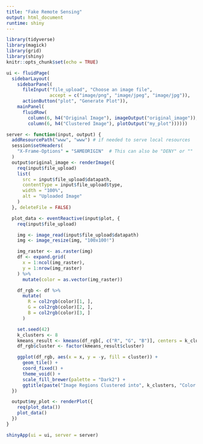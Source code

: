 ```yaml
---
title: "Fake Remote Sensing"
output: html_document
runtime: shiny
---
```


```r
library(tidyverse)
library(magick)
library(grid)
library(shiny)
knitr::opts_chunk$set(echo = TRUE)
```


```r
ui <- fluidPage(
  sidebarLayout(
    sidebarPanel(
      fileInput("file_upload", "Choose an image file", 
                accept = c("image/png", "image/jpeg", "image/jpg")),
      actionButton("plot", "Generate Plot")),
    mainPanel(
      fluidRow(
        column(6, h4("Original Image"), imageOutput("original_image")),
        column(6, h4("Clustered Image"), plotOutput("my_plot"))))))

server <- function(input, output) {
  addResourcePath("www", "www") # if needed to serve local resources
  session$setHeaders(
    "X-Frame-Options" = "SAMEORIGIN"  # This can also be "DENY" or ""
  )
  output$original_image <- renderImage({
    req(input$file_upload)
    list(
      src = input$file_upload$datapath,
      contentType = input$file_upload$type,
      width = "100%",
      alt = "Uploaded Image"
    )
  }, deleteFile = FALSE)

  plot_data <- eventReactive(input$plot, {
    req(input$file_upload)

    img <- image_read(input$file_upload$datapath)
    img <- image_resize(img, "100x100!")

    img_raster <- as.raster(img)
    df <- expand.grid(
      x = 1:ncol(img_raster),
      y = 1:nrow(img_raster)
    ) %>%
      mutate(color = as.vector(img_raster))

    df_rgb <- df %>%
      mutate(
        R = col2rgb(color)[1, ],
        G = col2rgb(color)[2, ],
        B = col2rgb(color)[3, ]
      )

    set.seed(42)
    k_clusters <- 8
    kmeans_result <- kmeans(df_rgb[, c("R", "G", "B")], centers = k_clusters)
    df_rgb$cluster <- factor(kmeans_result$cluster)

    ggplot(df_rgb, aes(x = x, y = -y, fill = cluster)) +
      geom_tile() +
      coord_fixed() +
      theme_void() +
      scale_fill_brewer(palette = "Dark2") +
      ggtitle(paste("Image Regions Clustered into", k_clusters, "Color Groups"))
  })

  output$my_plot <- renderPlot({
    req(plot_data())
    plot_data()
  })
}

shinyApp(ui = ui, server = server)
```



